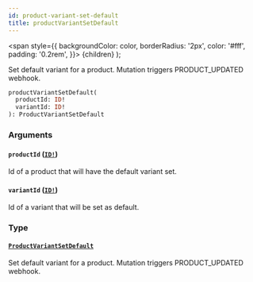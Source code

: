 ```yaml
---
id: product-variant-set-default
title: productVariantSetDefault
---
```


<span
style={{
      backgroundColor: color,
      borderRadius: '2px',
      color: '#fff',
      padding: '0.2rem',
    }}>
{children}
</span>
);

Set default variant for a product. Mutation triggers PRODUCT_UPDATED webhook.

```graphql
productVariantSetDefault(
  productId: ID!
  variantId: ID!
): ProductVariantSetDefault

```

### Arguments

#### `productId` ([`ID!`](/api-reference/scalars/id.mdx))

Id of a product that will have the default variant set.

#### `variantId` ([`ID!`](/api-reference/scalars/id.mdx))

Id of a variant that will be set as default.

### Type

#### [`ProductVariantSetDefault`](/api-reference/objects/product-variant-set-default.mdx)

Set default variant for a product. Mutation triggers PRODUCT_UPDATED webhook.
